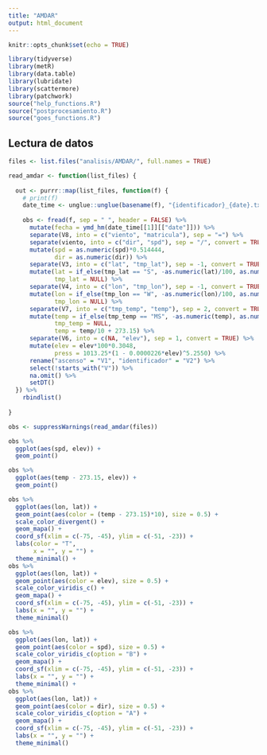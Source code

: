 ```yaml
---
title: "AMDAR"
output: html_document
---
```


```r
knitr::opts_chunk$set(echo = TRUE)

library(tidyverse)
library(metR)
library(data.table)
library(lubridate)
library(scattermore)
library(patchwork)
source("help_functions.R")
source("postprocesamiento.R")
source("goes_functions.R")
```

## Lectura de datos

```r
files <- list.files("analisis/AMDAR/", full.names = TRUE)

read_amdar <- function(list_files) {
  
  out <- purrr::map(list_files, function(f) {
    # print(f)
    date_time <- unglue::unglue(basename(f), "{identificador}_{date}.txt")
    
    obs <- fread(f, sep = " ", header = FALSE) %>%
      mutate(fecha = ymd_hm(date_time[[1]][["date"]])) %>% 
      separate(V8, into = c("viento", "matricula"), sep = "=") %>% 
      separate(viento, into = c("dir", "spd"), sep = "/", convert = TRUE) %>% 
      mutate(spd = as.numeric(spd)*0.514444,
             dir = as.numeric(dir)) %>% 
      separate(V3, into = c("lat", "tmp_lat"), sep = -1, convert = TRUE) %>% 
      mutate(lat = if_else(tmp_lat == "S", -as.numeric(lat)/100, as.numeric(lat)/100),
             tmp_lat = NULL) %>% 
      separate(V4, into = c("lon", "tmp_lon"), sep = -1, convert = TRUE) %>%
      mutate(lon = if_else(tmp_lon == "W", -as.numeric(lon)/100, as.numeric(lon)/100),
             tmp_lon = NULL) %>% 
      separate(V7, into = c("tmp_temp", "temp"), sep = 2, convert = TRUE) %>%
      mutate(temp = if_else(tmp_temp == "MS", -as.numeric(temp), as.numeric(temp)),
             tmp_temp = NULL,
             temp = temp/10 + 273.15) %>% 
      separate(V6, into = c(NA, "elev"), sep = 1, convert = TRUE) %>% 
      mutate(elev = elev*100*0.3048,
             press = 1013.25*(1 - 0.0000226*elev)^5.2550) %>% 
      rename("ascenso" = "V1", "identificador" = "V2") %>% 
      select(!starts_with("V")) %>% 
      na.omit() %>% 
      setDT()
  }) %>% 
    rbindlist()
  
}

obs <- suppressWarnings(read_amdar(files))
```

```r
obs %>% 
  ggplot(aes(spd, elev)) +
  geom_point()

obs %>% 
  ggplot(aes(temp - 273.15, elev)) +
  geom_point()

obs %>% 
  ggplot(aes(lon, lat)) +
  geom_point(aes(color = (temp - 273.15)*10), size = 0.5) +
  scale_color_divergent() +
  geom_mapa() +
  coord_sf(xlim = c(-75, -45), ylim = c(-51, -23)) +
  labs(color = "T",
       x = "", y = "") +
  theme_minimal() +
obs %>% 
  ggplot(aes(lon, lat)) +
  geom_point(aes(color = elev), size = 0.5) +
  scale_color_viridis_c() +
  geom_mapa() +
  coord_sf(xlim = c(-75, -45), ylim = c(-51, -23)) +
  labs(x = "", y = "") +
  theme_minimal() 

obs %>% 
  ggplot(aes(lon, lat)) +
  geom_point(aes(color = spd), size = 0.5) +
  scale_color_viridis_c(option = "B") +
  geom_mapa() +
  coord_sf(xlim = c(-75, -45), ylim = c(-51, -23)) +
  labs(x = "", y = "") +
  theme_minimal() +
obs %>% 
  ggplot(aes(lon, lat)) +
  geom_point(aes(color = dir), size = 0.5) +
  scale_color_viridis_c(option = "A") +
  geom_mapa() +
  coord_sf(xlim = c(-75, -45), ylim = c(-51, -23)) +
  labs(x = "", y = "") +
  theme_minimal()
```

